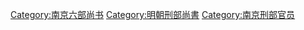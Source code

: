 [[Category:南京六部尚书|Category:南京六部尚书]]
[[Category:明朝刑部尚書|Category:明朝刑部尚書]]
[[Category:南京刑部官员|Category:南京刑部官员]]